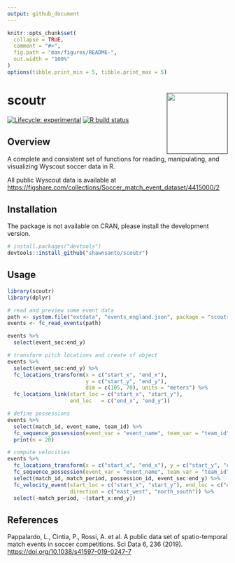 ```yaml
---
output: github_document
---
```


<!-- README.md is generated from README.Rmd. Please edit that file -->

```r
knitr::opts_chunk$set(
  collapse = TRUE,
  comment = "#>",
  fig.path = "man/figures/README-",
  out.width = "100%"
)
options(tibble.print_min = 5, tibble.print_max = 5)
```

# scoutr <a href=''><img src='man/figures/logo.png' align="right" height="139" /></a>

<!-- badges: start -->
[![Lifecycle: experimental](https://img.shields.io/badge/lifecycle-experimental-orange.svg)](https://www.tidyverse.org/lifecycle/#experimental)
[![R build status](https://github.com/shawnsanto/scoutr/workflows/R-CMD-check/badge.svg)](https://github.com/shawnsanto/scoutr/actions)
<!-- badges: end -->

## Overview

A complete and consistent set of functions for reading, manipulating, and 
visualizing Wyscout soccer data in R.

All public Wyscout data is available at [https://figshare.com/collections/Soccer_match_event_dataset/4415000/2](https://figshare.com/collections/Soccer_match_event_dataset/4415000/2)

## Installation

The package is not available on CRAN, please install the development version.

```r
# install.packages("devtools")
devtools::install_github("shawnsanto/scoutr")
```

## Usage

```r
library(scoutr)
library(dplyr)

# read and preview some event data
path <- system.file("extdata", "events_england.json", package = "scoutr")
events <- fc_read_events(path)

events %>%
  select(event_sec:end_y)

# transform pitch locations and create sf object
events %>%
  select(event_sec:end_y) %>%
  fc_locations_transform(x = c("start_x", "end_x"), 
                         y = c("start_y", "end_y"),
                         dim = c(105, 70), units = "meters") %>% 
  fc_locations_link(start_loc = c("start_x", "start_y"), 
                    end_loc   = c("end_x", "end_y"))

# define possessions
events %>% 
  select(match_id, event_name, team_id) %>% 
  fc_sequence_possession(event_var = "event_name", team_var = "team_id") %>% 
  print(n = 20)

# compute velocities
events %>%
  fc_locations_transform(x = c("start_x", "end_x"), y = c("start_y", "end_y")) %>%
  fc_sequence_possession(event_var = "event_name", team_var = "team_id") %>%
  select(match_id, match_period, possession_id, event_sec:end_y) %>% 
  fc_velocity_event(start_loc = c("start_x", "start_y"), end_loc = c("end_x", "end_y"),
                    direction = c("east_west", "north_south")) %>% 
  select(-match_period, -(start_x:end_y))
```

## References

Pappalardo, L., Cintia, P., Rossi, A. et al. A public data set of 
spatio-temporal match events in soccer competitions. Sci Data 6, 236 (2019). [https://doi.org/10.1038/s41597-019-0247-7](https://doi.org/10.1038/s41597-019-0247-7)


